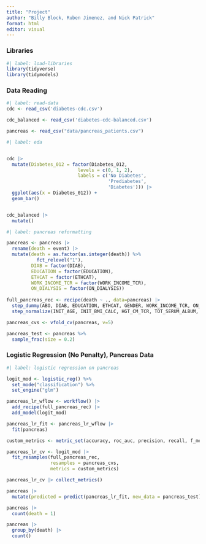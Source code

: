 ```yaml
---
title: "Project"
author: "Billy Block, Ruben Jimenez, and Nick Patrick"
format: html
editor: visual
---
```


### Libraries

```r
#| label: load-libraries
library(tidyverse)
library(tidymodels)
```
### Data Reading

```r
#| label: read-data
cdc <- read_csv('diabetes-cdc.csv')

cdc_balanced <- read_csv('diabetes-cdc-balanced.csv')

pancreas <- read_csv("data/pancreas_patients.csv")
```


```r
#| label: eda


cdc |> 
  mutate(Diabetes_012 = factor(Diabetes_012,
                          levels = c(0, 1, 2),
                          labels = c('No Diabetes',
                                     'Prediabetes',
                                     'Diabetes'))) |> 
  ggplot(aes(x = Diabetes_012)) +
  geom_bar()


cdc_balanced |> 
  mutate()
```


```r
#| label: pancreas reformatting

pancreas <- pancreas |>
  rename(death = event) |>
  mutate(death = as.factor(as.integer(death)) %>% 
           fct_relevel("1"),
         DIAB = factor(DIAB),
         EDUCATION = factor(EDUCATION),
         ETHCAT = factor(ETHCAT),
         WORK_INCOME_TCR = factor(WORK_INCOME_TCR),
         ON_DIALYSIS = factor(ON_DIALYSIS))
  
full_pancreas_rec <- recipe(death ~ ., data=pancreas) |>
  step_dummy(ABO, DIAB, EDUCATION, ETHCAT, GENDER, WORK_INCOME_TCR, ON_DIALYSIS) |>
  step_normalize(INIT_AGE, INIT_BMI_CALC, HGT_CM_TCR, TOT_SERUM_ALBUM, WGT_KG_TCR, INIT_CPRA, INIT_QUAL_DIFF)

pancreas_cvs <- vfold_cv(pancreas, v=5)

pancreas_test <- pancreas %>%
  sample_frac(size = 0.2)
```

### Logistic Regression (No Penalty), Pancreas Data

```r
#| label: logistic regression on pancreas

logit_mod <- logistic_reg() %>%
  set_mode("classification") %>%
  set_engine("glm")

pancreas_lr_wflow <- workflow() |>
  add_recipe(full_pancreas_rec) |>
  add_model(logit_mod)

pancreas_lr_fit <- pancreas_lr_wflow |>
  fit(pancreas)

custom_metrics <- metric_set(accuracy, roc_auc, precision, recall, f_meas)

pancreas_lr_cv <- logit_mod |>
  fit_resamples(full_pancreas_rec, 
                resamples = pancreas_cvs,
                metrics = custom_metrics)

pancreas_lr_cv |> collect_metrics()

pancreas |> 
  mutate(predicted = predict(pancreas_lr_fit, new_data = pancreas_test)$.pred_class))

pancreas |>
  count(death = 1)

pancreas |>
  group_by(death) |> 
  count()
```



